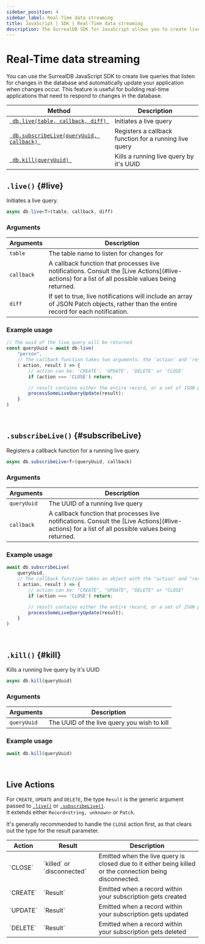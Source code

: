 ```yaml
---
sidebar_position: 4
sidebar_label: Real-Time data streaming
title: JavaScript | SDK | Real-Time data streaming
description: The SurrealDB SDK for JavaScript allows you to create live queries that listen for changes in the database and automatically update your application when changes occur.
---
```



# Real-Time data streaming

You can use the SurrealDB JavaScript SDK to create live queries that listen for changes in the database and automatically update your application when changes occur. This feature is useful for building real-time applications that need to respond to changes in the database.

<table>
	<thead>
		<tr>
			<th scope="col">Method</th>
			<th scope="col">Description</th>
		</tr>
	</thead>
	<tbody>
		<tr>
			<td scope="row" data-label="Method"><a href="#live"> <code> db.live(table, callback, diff) </code></a></td>
			<td scope="row" data-label="Description">Initiates a live query</td>
		</tr>
        <tr>
            <td scope="row" data-label="Method"><a href="#subscribeLive"> <code> db.subscribeLive(queryUuid, callback) </code></a></td>
            <td scope="row" data-label="Description">Registers a callback function for a running live query</td>
        </tr>
        <tr>
            <td scope="row" data-label="Method"><a href="#kill"> <code> db.kill(queryUuid) </code></a></td>
			<td scope="row" data-label="Description">Kills a running live query by it's UUID</td>
		</tr>
	</tbody>
</table>


## `.live()` {#live}

Initiates a live query.

```ts title="Method Syntax"
async db.live<T>(table, callback, diff)
```

### Arguments
<table>
    <thead>
        <tr>
            <th colspan="2" scope="col">Arguments</th>
            <th colspan="2" scope="col">Description</th>
        </tr>
    </thead>
    <tbody>
        <tr>
            <td colspan="2" scope="row" data-label="Arguments">
                <code>table</code>
                <Label label="required" />
            </td>
            <td colspan="2" scope="row" data-label="Description">
                The table name to listen for changes for
            </td>
        </tr>
        <tr>
            <td colspan="2" scope="row" data-label="Arguments">
                <code>callback</code>
               <Label label="optional" />
            </td>
            <td colspan="2" scope="row" data-label="Description">
                A callback function that processes live notifications. Consult the [Live Actions](#live-actions) for a list of all possible values being returned.
            </td>
        </tr>
        <tr>
            <td colspan="2" scope="row" data-label="Arguments">
                <code>diff</code>
               <Label label="optional" />
            </td>
            <td colspan="2" scope="row" data-label="Description">
                If set to true, live notifications will include an array of JSON Patch objects, rather than the entire record for each notification.
            </td>
        </tr>
    </tbody>
</table>

### Example usage
```ts
// The uuid of the live query will be returned
const queryUuid = await db.live(
	"person",
	// The callback function takes two arguments: the 'action' and 'result' properties
	( action, result ) => {
		// action can be: 'CREATE', 'UPDATE', 'DELETE' or 'CLOSE'
	    if (action === 'CLOSE') return;

		// result contains either the entire record, or a set of JSON patches when diff mode is enabled
		processSomeLiveQueryUpdate(result);
	}
)
```

<br />

## `.subscribeLive()` {#subscribeLive}

Registers a callback function for a running live query.

```ts title="Method Syntax"
async db.subscribeLive<T>(queryUuid, callback)
```

### Arguments
<table>
    <thead>
        <tr>
            <th colspan="2" scope="col">Arguments</th>
            <th colspan="2" scope="col">Description</th>
        </tr>
    </thead>
    <tbody>
        <tr>
            <td colspan="2" scope="row" data-label="Arguments">
                <code>queryUuid</code>
                <Label label="required" />
            </td>
            <td colspan="2" scope="row" data-label="Description">
                The UUID of a running live query
            </td>
        </tr>
        <tr>
            <td colspan="2" scope="row" data-label="Arguments">
                <code>callback</code>
                <Label label="required" />
            </td>
            <td colspan="2" scope="row" data-label="Description">
                A callback function that processes live notifications. Consult the [Live Actions](#live-actions) for a list of all possible values being returned.
            </td>
        </tr>
    </tbody>
</table>

### Example usage
```ts
await db.subscribeLive(
	queryUuid,
	// The callback function takes an object with the "action" and "result" properties
	( action, result ) => {
		// action can be: "CREATE", "UPDATE", "DELETE" or "CLOSE"
	    if (action === 'CLOSE') return;

		// result contains either the entire record, or a set of JSON patches when diff mode is enabled
		processSomeLiveQueryUpdate(result);
	}
)
```

<br />

## `.kill()` {#kill}

Kills a running live query by it's UUID

```ts title="Method Syntax"
async db.kill(queryUuid)
```

### Arguments
<table>
    <thead>
        <tr>
            <th colspan="2" scope="col">Arguments</th>
            <th colspan="2" scope="col">Description</th>
        </tr>
    </thead>
    <tbody>
        <tr>
            <td colspan="2" scope="row" data-label="Arguments">
                <code>queryUuid</code>
                <Label label="required" />
            </td>
            <td colspan="2" scope="row" data-label="Description">
                The UUID of the live query you wish to kill
            </td>
        </tr>
    </tbody>
</table>

### Example usage
```ts
await db.kill(queryUuid)
```

<br />

## Live Actions

For `CREATE`, `UPDATE` and `DELETE`, the type `Result` is the generic argument passed to [`.live()`](#live) or [`.subscribeLive()`](#subscribeLive). <br />
It extends either `Record<string, unknown>` or `Patch`.

It's generally recommended to handle the `CLOSE` action first, as that clears out the type for the result parameter.

<table>
    <thead>
        <tr>
            <th colspan="1" scope="col">Action</th>
            <th colspan="1" scope="col">Result</th>
            <th colspan="2" scope="col">Description</th>
        </tr>
    </thead>
    <tbody>
        <tr>
            <td colspan="1" scope="row" data-label="Action">
                `CLOSE`
            </td>
            <td colspan="1" scope="row" data-label="Result">
                `killed` or `disconnected`
            </td>
            <td colspan="2" scope="row" data-label="Description">
                Emitted when the live query is closed due to it either being killed or the connection being disconnected.
            </td>
        </tr>
        <tr>
            <td colspan="1" scope="row" data-label="Action">
                `CREATE`
            </td>
            <td colspan="1" scope="row" data-label="Result">
                `Result`
            </td>
            <td colspan="2" scope="row" data-label="Description">
                Emitted when a record within your subscription gets created
            </td>
        </tr>
        <tr>
            <td colspan="1" scope="row" data-label="Action">
                `UPDATE`
            </td>
            <td colspan="1" scope="row" data-label="Result">
                `Result`
            </td>
            <td colspan="2" scope="row" data-label="Description">
                Emitted when a record within your subscription gets updated
            </td>
        </tr>
        <tr>
            <td colspan="1" scope="row" data-label="Action">
                `DELETE`
            </td>
            <td colspan="1" scope="row" data-label="Result">
                `Result`
            </td>
            <td colspan="2" scope="row" data-label="Description">
                Emitted when a record within your subscription gets deleted
            </td>
        </tr>
    </tbody>
</table>
